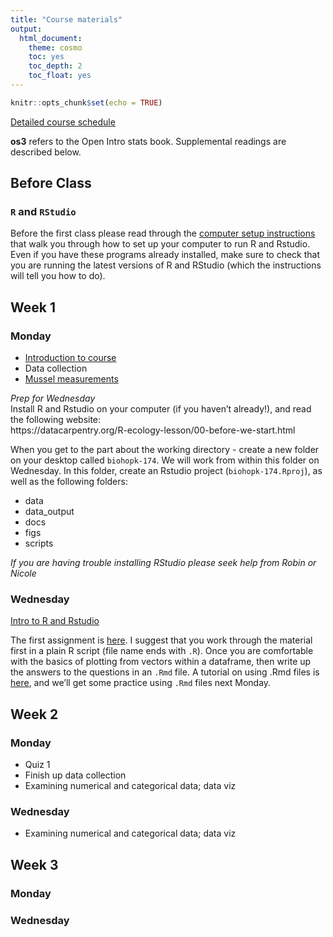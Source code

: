 ```yaml
---
title: "Course materials"
output:
  html_document:
    theme: cosmo
    toc: yes
    toc_depth: 2
    toc_float: yes
---
```


```r
knitr::opts_chunk$set(echo = TRUE)
```

[Detailed course schedule](https://docs.google.com/spreadsheets/d/1mXiC1klEjeeztOCGuBMXr5mjLeA2r6amJt77Yglg2M4/edit?usp=sharing)

**os3** refers to the Open Intro stats book. Supplemental readings are described below. 

## Before Class 

### `R` and `RStudio`

Before the first class please read through the [computer setup instructions](https://elahi.github.io/00-setup-R.html) that walk you through how to set up your computer to run R and Rstudio. Even if you have these programs already installed, make sure to check that you are running the latest versions of R and RStudio (which the instructions will tell you how to do). 

## Week 1

### Monday

- [Introduction to course](slides/course_intro.pdf) 
- Data collection
- [Mussel measurements](https://docs.google.com/spreadsheets/d/1Dh0-o0Ot6VsAXBCFV4VzEOrx538wM92Va2DjYhPoLA0/edit#gid=0)

*Prep for Wednesday*  
Install R and Rstudio on your computer (if you haven't already!), and read the following website:  
https://datacarpentry.org/R-ecology-lesson/00-before-we-start.html

When you get to the part about the working directory - create a new folder on your desktop called `biohopk-174`.  We will work from within this folder on Wednesday. In this folder, create an Rstudio project (`biohopk-174.Rproj`), as well as the following folders:

  - data
  - data_output
  - docs
  - figs
  - scripts
  
*If you are having trouble installing RStudio please seek help from Robin or Nicole*

### Wednesday

[Intro to R and Rstudio](https://datacarpentry.org/R-ecology-lesson/01-intro-to-r.html)

The first assignment is [here](oiLabs-elahi/intro_to_r/intro_to_r.pdf). I suggest that you work through the material first in a plain R script (file name ends with `.R`). Once you are comfortable with the basics of plotting from vectors within a dataframe, then write up the answers to the questions in an `.Rmd` file. A tutorial on using .Rmd files is [here](https://elahi.github.io/01-B-Rmarkdown-intro.html), and we'll get some practice using `.Rmd` files next Monday. 

## Week 2
### Monday

- Quiz 1
- Finish up data collection
- Examining numerical and categorical data; data viz

### Wednesday
- Examining numerical and categorical data; data viz



## Week 3
### Monday
### Wednesday
